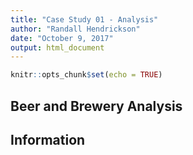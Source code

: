```yaml
---
title: "Case Study 01 - Analysis"
author: "Randall Hendrickson"
date: "October 9, 2017"
output: html_document
---
```


```r
knitr::opts_chunk$set(echo = TRUE)
```

## Beer and Brewery Analysis


## Information




